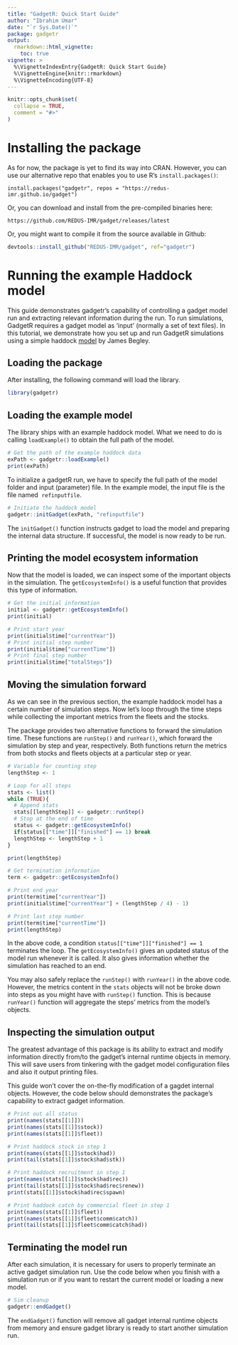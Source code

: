 ```yaml
---
title: "GadgetR: Quick Start Guide"
author: "Ibrahim Umar"
date: "`r Sys.Date()`"
package: gadgetr
output: 
  rmarkdown::html_vignette:
    toc: true
vignette: >
  %\VignetteIndexEntry{GadgetR: Quick Start Guide}
  %\VignetteEngine{knitr::rmarkdown}
  %\VignetteEncoding{UTF-8}
---
```


```r
knitr::opts_chunk$set(
  collapse = TRUE,
  comment = "#>"
)
```
# Installing the package

As for now, the package is yet to find its way into CRAN. However, you can use
our alternative repo that enables you to use R's ```install.packages()```:

```
install.packages("gadgetr", repos = "https://redus-imr.github.io/gadget")
```

Or, you can download and install from the pre-compiled binaries here:

```
https://github.com/REDUS-IMR/gadget/releases/latest
```

Or, you might want to compile it from the source available in Github:

```r
devtools::install_github("REDUS-IMR/gadget", ref="gadgetr")
```

# Running the example Haddock model

This guide demonstrates gadgetr’s capability of controlling a gadget model run
and extracting relevant information during the run. To run simulations,
GadgetR requires a gadget model as ‘input’ (normally a set of text files). In
this tutorial, we demonstrate how you set up and run GadgetR simulations using
a simple haddock
[model](https://github.com/Hafro/gadget2/blob/master/examples/haddock.md)
by James Begley.

## Loading the package

After installing, the following command will load the library.

```r
library(gadgetr)
```

## Loading the example model

The library ships with an example haddock model. What we need to do is
calling ```loadExample()``` to obtain the full path of the model.

```r
# Get the path of the example haddock data
exPath <- gadgetr::loadExample()
print(exPath)
```

To initialize a gadgetR run, we have to specify the full path of the model
folder and input (parameter) file. In the example model, the input file is
the file named  `refinputfile`.

```r
# Initiate the haddock model
gadgetr::initGadget(exPath, "refinputfile")
```

The ```initGadget()``` function instructs gadget to load the model and 
preparing the internal data structure. If successful, the model is now ready
to be run.

## Printing the model ecosystem information

Now that the model is loaded, we can inspect some of the important objects in
the simulation. The ```getEcosystemInfo()``` is a useful function that provides
this type of information.

```r
# Get the initial information
initial <- gadgetr::getEcosystemInfo()
print(initial)

# Print start year
print(initial$time["currentYear"])
# Print initial step number
print(initial$time["currentTime"])
# Print final step number
print(initial$time["totalSteps"])
```

## Moving the simulation forward

As we can see in the previous section, the example haddock model has a certain 
number of simulation steps. Now let's loop through the time steps while
collecting the important metrics from the fleets and the stocks.

The package provides two alternative functions to forward the simulation
time. These functions are ```runStep()``` and ```runYear()```, which forward
the simulation by step and year, respectively. Both functions return
the metrics from both stocks and fleets objects at a particular step or year.

```r
# Variable for counting step
lengthStep <- 1

# Loop for all steps
stats <- list()
while (TRUE){
  # Append stats
  stats[[lengthStep]] <- gadgetr::runStep()
  # Stop at the end of time
  status <- gadgetr::getEcosystemInfo()
  if(status[["time"]]["finished"] == 1) break
  lengthStep <- lengthStep + 1
}

print(lengthStep)

# Get termination information
term <- gadgetr::getEcosystemInfo()

# Print end year
print(term$time["currentYear"])
print(initial$time["currentYear"] + (lengthStep / 4) - 1)

# Print last step number
print(term$time["currentTime"])
print(lengthStep)
```

In the above code, a condition ```status[["time"]]["finished"] == 1```
terminates the loop. The ```getEcosystemInfo()``` gives an updated status of
the model run whenever it is called. It also gives information whether the
simulation has reached to an end.

You may also safely replace the ```runStep()``` with ```runYear()``` in the
above code. However, the metrics content in the ```stats``` objects will not 
be broke down into steps as you might have with ```runStep()``` function. 
This is because ```runYear()``` function will aggregate the steps' metrics
from the model's objects.

## Inspecting the simulation output

The greatest advantage of this package is its ability to extract and modify
information directly from/to the gadget's internal runtime objects in memory.
This will save users from tinkering with the gadget model configuration files 
and also it output printing files.

This guide won't cover the on-the-fly modification of a gagdet internal
objects. However, the code below should demonstrates the package's capability
to extract gadget information. 

```r
# Print out all status
print(names(stats[[1]]))
print(names(stats[[1]]$stock))
print(names(stats[[1]]$fleet))

# Print haddock stock in step 1
print(names(stats[[1]]$stock$had))
print(tail(stats[[1]]$stock$had$stk))

# Print haddock recruitment in step 1
print(names(stats[[1]]$stock$had$rec))
print(tail(stats[[1]]$stock$had$rec$renew))
print(stats[[1]]$stock$had$rec$spawn)

# Print haddock catch by commercial fleet in step 1
print(names(stats[[1]]$fleet))
print(names(stats[[1]]$fleet$comm$catch))
print(tail(stats[[1]]$fleet$comm$catch$had))
```

## Terminating the model run

After each simulation, it is necessary for users to properly terminate an active
gadget simulation run. Use the code below when you finish with a simulation
run or if you want to restart the current model or loading a new model.

```r
# Sim cleanup
gadgetr::endGadget()
```

The `endGadget()` function will remove all gadget internal runtime objects from
memory and ensure gadget library is ready to start another simulation run.
